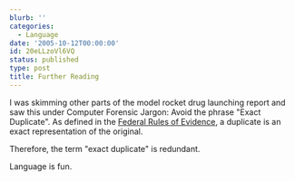 ```yaml
---
blurb: ''
categories:
  - Language
date: '2005-10-12T00:00:00'
id: 20eLLzoVl6VQ
status: published
type: post
title: Further Reading
---
```


I was skimming other parts of the model rocket drug launching report and saw this under Computer Forensic Jargon: Avoid the phrase "Exact Duplicate". As defined in the [Federal Rules of Evidence](https://www.rulesofevidence.org/), a duplicate is an exact representation of the original.

Therefore, the term "exact duplicate" is redundant.  

Language is fun.

